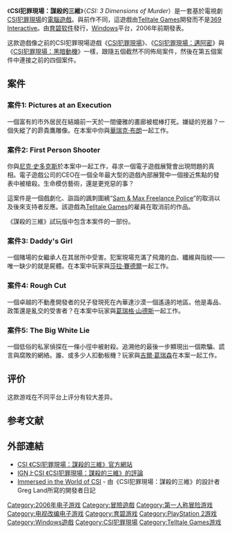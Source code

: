 {{noteTA
|T=zh-cn:犯罪现场调查：谋杀的三维; zh-tw:CSI犯罪現場：謀殺的三維; zh-hk:CSI滅罪鑑證科：謀殺的三維;
|G1=Games
|1=zh-cn:犯罪现场调查; zh-tw:CSI犯罪現場; zh-hk:CSI滅罪鑑證科;
}}
{{Infobox VG
| title = CSI犯罪現場：謀殺的三維
| image = File:Csi3boxcover.jpg
|original = ''CSI: 3 Dimensions of Murder''
|developer = [[Telltale_Games|Telltale Games]]
|publisher = [[育碧软件|育碧软件]]
|designer = [[Greg_Land|Greg Land]]
|engine = 
|released = '''Microsoft Windows'''<br>{{Video game release|NA|March 14, 2006|AU|March 2006|EU|March 31, 2006}}'''PlayStation 2'''<br>{{vgrelease|NA|September 25, 2007|EU|October 5, 2007|AUS|October 11, 2007}}
| genre = [[冒險遊戲|冒險]]
|modes = [[單人|單人]]
|platforms = [[Microsoft_Windows|Windows]]
}}
《'''CSI犯罪現場：謀殺的三維'''》（''CSI: 3 Dimensions of Murder''）是一套基於電視劇[[CSI犯罪現場|CSI犯罪現場]]的[[電腦遊戲|電腦遊戲]]。與前作不同，這遊戲由[[Telltale_Games|Telltale Games]]開發而不是[[369_Interactive|369 Interactive]]。由[[育碧软件|育碧软件]]發行，[[Windows|Windows]]平台，2006年前期發表。

这款遊戲像之前的CSI犯罪現場遊戲《[[CSI犯罪現場_(遊戲)|CSI犯罪現場]]》、《[[CSI犯罪現場:_邁阿密_(遊戲)|CSI犯罪現場：邁阿密]]》與《[[CSI犯罪現場：黑暗動機|CSI犯罪現場：黑暗動機]]》一樣，跟隨五個截然不同佈局案件，然後在第五個案件中連接之前的四個案件。

== 案件 ==
=== 案件1: Pictures at an Execution ===
一個富有的市外居民在結婚前一天於一間優雅的畫廊被棍棒打死。嫌疑的兇器？一個失縱了的昴貴鷹雕像。在本案中你與[[華瑞克·布朗|華瑞克·布朗]]一起工作。

=== 案件2: First Person Shooter ===
你與[[尼克·史多克斯|尼克·史多克斯]]於本案中一起工作，尋求一個電子遊戲展覽會出現問題的真相。電子遊戲公司的CEO在一個全年最大型的遊戲內部展覽中一個接近焦點的發表中被槍殺。生命模仿藝術，還是更兇惡的事？

這案件是一個戲劇化、詼詣的諷刺圍繞“[[Sam_&_Max_Freelance_Police|Sam & Max Freelance Police]]”的取消以及後來支持者反應。該遊戲為[[Telltale_Games|Telltale Games]]的雇員在取消前的作品。

《謀殺的三維》試玩版中包含本案件的一部份。

=== 案件3: Daddy's Girl ===
一個賭場的女繼承人在其居所中受害。犯案現場充滿了飛濺的血、纖維與指紋——唯一缺少的就是屍體。在本案中玩家與[[莎拉·賽德爾|莎拉·賽德爾]]一起工作。

=== 案件4: Rough Cut ===
一個卓越的不動產開發者的兒子發現死在內華達沙漠一個遙遠的地區。他是毒品、政策還是亂交的受害者？在本案中玩家與[[葛瑞格·山德斯|葛瑞格·山德斯]]一起工作。

=== 案件5: The Big White Lie ===
一個低俗的私家偵探在一條小徑中被射殺。追溯他的最後一步顯現出一個欺騙、謊言與腐敗的網絡。誰、或多少人扣動板機？玩家與[[吉爾·葛瑞森|吉爾·葛瑞森]]在本案一起工作。
==评价==
{{Video game reviews
| PC = true
| PS2 = true
| na = true
| AdvGamers_PC = {{Rating|3.5|5}}<ref>{{cite web |last=Gmiterko |first=Christina |date=June 4, 2006 |url=http://www.adventuregamers.com/articles/view/17939 |title=CSI: 3 Dimensions of Murder review (PC) |publisher=[[Adventure_Gamers|Adventure Gamers]] |accessdate=June 1, 2014 |archive-date=2020-04-07 |archive-url=https://web.archive.org/web/20200407101347/https://adventuregamers.com/articles/view/17939 |dead-url=no }}</ref>
| GSpot_PC = 6/10<ref>{{cite web |last=Navarro |first=Alex |date=April 6, 2006 |url=http://www.gamespot.com/reviews/csi-3-dimensions-of-murder-review/1900-6147266/ |title=CSI: 3 Dimensions of Murder Review (PC) |website=[[GameSpot|GameSpot]] |accessdate=June 1, 2014 |archive-date=2020-04-07 |archive-url=https://web.archive.org/web/20200407101346/https://www.gamespot.com/reviews/csi-3-dimensions-of-murder-review/1900-6147266/ |dead-url=no }}</ref>
| GSpot_PS2 = 4.5/10<ref>{{cite web |last=Navarro |first=Alex |date=October 17, 2007 |url=http://www.gamespot.com/reviews/csi-3-dimensions-of-murder-review/1900-6181207/ |title=CSI: 3 Dimensions of Murder Review (PS2) |website=GameSpot |accessdate=June 1, 2014 |archive-date=2020-04-07 |archive-url=https://web.archive.org/web/20200407101348/https://www.gamespot.com/reviews/csi-3-dimensions-of-murder-review/1900-6181207/ |dead-url=no }}</ref>
| GSpy_PC = {{Rating|2.5|5}}<ref>{{cite web |last=Harker |first=Carla |date=April 10, 2006 |url=http://pc.gamespy.com/pc/csi-crime-scene-investigation-3-dimensions-of-murder/701014p1.html |title=GameSpy: CSI: 3 Dimensions of Murder (PC) |publisher=[[GameSpy|GameSpy]] |accessdate=June 1, 2014 |archive-date=2016-03-04 |archive-url=https://web.archive.org/web/20160304003009/http://pc.gamespy.com/pc/csi-crime-scene-investigation-3-dimensions-of-murder/701014p1.html |dead-url=no }}</ref>
| IGN_PC = 8.6/10<ref>{{cite web |last=Krause |first=Staci |date=April 13, 2006 |url=http://www.ign.com/articles/2006/04/13/csi-crime-scene-investigation-3-dimensions-of-murder |title=CSI: Crime Scene Investigation - 3 Dimensions of Murder (PC) |website=[[IGN|IGN]] |accessdate=June 1, 2014 |archive-date=2020-04-07 |archive-url=https://web.archive.org/web/20200407101345/https://www.ign.com/articles/2006/04/13/csi-crime-scene-investigation-3-dimensions-of-murder |dead-url=no }}</ref>
| IGN_PS2 = 7/10<ref>{{cite web |last=Bishop |first=Sam |date=October 22, 2007 |url=http://www.ign.com/articles/2007/10/23/csi-3-dimensions-of-murder-review |title=CSI: 3 Dimensions of Murder Review (PS2) |website=IGN |accessdate=June 1, 2014 |archive-date=2020-04-07 |archive-url=https://web.archive.org/web/20200407101348/https://www.ign.com/articles/2007/10/23/csi-3-dimensions-of-murder-review |dead-url=no }}</ref>
| OPMUK_PS2 = 6/10<ref>{{cite journal |title=CSI: 3 Dimensions of Murder |magazine=[[PlayStation_Official_Magazine_-_UK|Official UK PlayStation 2 Magazine]] |date=January 2008 |page=100}}</ref>
| PCGUK_PC = 55%<ref>{{cite journal |title=CSI: 3 Dimensions of Murder |magazine=[[PC_Gamer|PC Gamer UK]] |date=July 2006 |page=90}}</ref>
| PCGUS_PC = 79%<ref>{{cite journal |title=CSI: 3 Dimensions of Murder |magazine=[[PC_Gamer|PC Gamer]] |date=June 2006 |page=104}}</ref>
| PCZone_PC = 62%<ref>{{cite journal |title=CSI: 3 Dimensions of Murder |magazine=[[PC_Zone|PC Zone]] |date=July 2006 |page=83}}</ref>
| XPlay_PC = {{Rating|3|5}}<ref>{{cite web |last=Stevens |first=Tim |date=May 10, 2006 |url=http://www.g4tv.com/articles/53843/csi-3-dimensions-of-murder-review/ |title=CSI: 3 Dimensions of Murder Review (PC) |publisher=[[X-Play|X-Play]] |accessdate=June 1, 2014 |archive-date=2016-03-03 |archive-url=https://web.archive.org/web/20160303224634/http://www.g4tv.com/articles/53843/csi-3-dimensions-of-murder-review/ |dead-url=no }}</ref>
| GR_PC = 68.65%<ref name=GRPC>{{cite web |url=http://www.gamerankings.com/pc/930745-csi-crime-scene-investigation-3-dimensions-of-murder/index.html |title=CSI: Crime Scene Investigation: 3 Dimensions of Murder for PC |publisher=[[GameRankings|GameRankings]] |accessdate=June 1, 2014 |archive-date=2019-12-09 |archive-url=https://web.archive.org/web/20191209001427/https://www.gamerankings.com/pc/930745-csi-crime-scene-investigation-3-dimensions-of-murder/index.html |dead-url=no }}</ref>
| GR_PS2 = 58.33%<ref name=GRPS2>{{cite web |url=http://www.gamerankings.com/ps2/935563-csi-crime-scene-investigation-3-dimensions-of-murder/index.html |title=CSI: Crime Scene Investigation: 3 Dimensions of Murder for PlayStation 2 |publisher=GameRankings |accessdate=June 1, 2014 |archive-date=2019-12-09 |archive-url=https://web.archive.org/web/20191209001144/https://www.gamerankings.com/ps2/935563-csi-crime-scene-investigation-3-dimensions-of-murder/index.html |dead-url=no }}</ref>
| MC_PC = 67/100<ref name=MCPC>{{cite web |url=http://www.metacritic.com/game/pc/csi-crime-scene-investigation-3-dimensions-of-murder |title=CSI: Crime Scene Investigation: 3 Dimensions of Murder for PC Reviews |website=[[Metacritic|Metacritic]] |accessdate=June 1, 2014 |archive-date=2019-03-30 |archive-url=https://web.archive.org/web/20190330042333/https://www.metacritic.com/game/pc/csi-crime-scene-investigation-3-dimensions-of-murder |dead-url=no }}</ref>
| MC_PS2 = 58/100<ref name=MCPS2>{{cite web |url=http://www.metacritic.com/game/playstation-2/csi-crime-scene-investigation-3-dimensions-of-murder |title=CSI: Crime Scene Investigation: 3 Dimensions of Murder for PlayStation 2 Reviews |website=Metacritic |accessdate=June 1, 2014 |archive-date=2018-04-12 |archive-url=https://web.archive.org/web/20180412203823/http://www.metacritic.com/game/playstation-2/csi-crime-scene-investigation-3-dimensions-of-murder |dead-url=no }}</ref>
}}

这款游戏在不同平台上评分有较大差异。

==参考文献==
{{reflist}}

== 外部連結 ==
* [http://www.ubi.com/US/Games/Info.aspx?pId=4323 CSI 《CSI犯罪現場：謀殺的三維》官方網站] {{Wayback|url=http://www.ubi.com/US/Games/Info.aspx?pId=4323 |date=20061113075541 }}
* [[IGN|IGN]]上[http://pc.ign.com/articles/701/701696p1.html CSI 《CSI犯罪現場：謀殺的三維》的評論] {{Wayback|url=http://pc.ign.com/articles/701/701696p1.html |date=20061015183405 }}
* [https://web.archive.org/web/20120208032628/http://www.telltalegames.com/blogs/telltale/?permalink=54AFF95AD48B5F22817340152AE22BDD.txt&smm=y Immersed in the World of CSI] - 由《CSI犯罪現場：謀殺的三維》的設計者Greg Land所寫的開發者日記

{{DEFAULTSORT:CSI, 3 Dimensions of Murder}}
[[Category:2006年电子游戏|Category:2006年电子游戏]]
[[Category:冒險遊戲|Category:冒險遊戲]]
[[Category:第一人称冒险游戏|Category:第一人称冒险游戏]]
[[Category:电视改编电子游戏|Category:电视改编电子游戏]]
[[Category:育碧游戏|Category:育碧游戏]]
[[Category:PlayStation_2游戏|Category:PlayStation 2游戏]]
[[Category:Windows遊戲|Category:Windows遊戲]]
[[Category:CSI犯罪現場|Category:CSI犯罪現場]]
[[Category:Telltale_Games游戏|Category:Telltale Games游戏]]